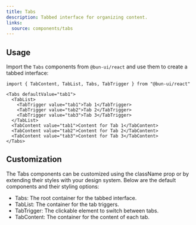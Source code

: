 ```yaml
---
title: Tabs
description: Tabbed interface for organizing content.
links:
  source: components/tabs
---
```


<ComponentPreview name="tabs-basic" />

## Usage

Import the `Tabs` components from `@bun-ui/react` and use them to create a tabbed interface:

```tsx
import { TabContent, TabList, Tabs, TabTrigger } from "@bun-ui/react"
```

```tsx
<Tabs defaultValue="tab1">
  <TabList>
    <TabTrigger value="tab1">Tab 1</TabTrigger>
    <TabTrigger value="tab2">Tab 2</TabTrigger>
    <TabTrigger value="tab3">Tab 3</TabTrigger>
  </TabList>
  <TabContent value="tab1">Content for Tab 1</TabContent>
  <TabContent value="tab2">Content for Tab 2</TabContent>
  <TabContent value="tab3">Content for Tab 3</TabContent>
</Tabs>
```

## Customization

The Tabs components can be customized using the className prop or by extending their styles with your design system. Below are the default components and their styling options:

- Tabs: The root container for the tabbed interface.
- TabList: The container for the tab triggers.
- TabTrigger: The clickable element to switch between tabs.
- TabContent: The container for the content of each tab.

<ComponentPreview name="tabs-customized" />
